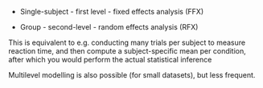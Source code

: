 -   Single-subject - first level - fixed effects analysis (FFX)

-   Group - second-level - random effects analysis (RFX)

::: notes

This is equivalent to e.g. conducting many trials per subject to measure reaction time, and then compute a subject-specific mean per condition, after which you would perform the actual statistical inference

Multilevel modelling is also possible (for small datasets), but less frequent.

:::